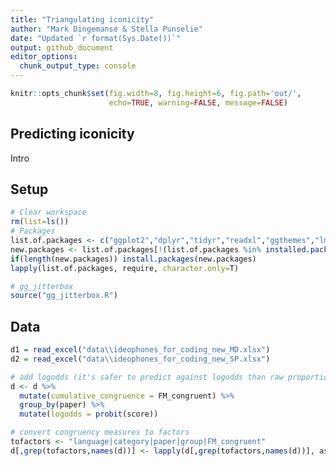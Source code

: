 ```yaml
---
title: "Triangulating iconicity"
author: "Mark Dingemanse & Stella Punselie"
date: "Updated `r format(Sys.Date())`"
output: github_document
editor_options: 
  chunk_output_type: console
---
```


```r
knitr::opts_chunk$set(fig.width=8, fig.height=6, fig.path='out/',
                      echo=TRUE, warning=FALSE, message=FALSE)

```

## Predicting iconicity
Intro

## Setup

```r
# Clear workspace
rm(list=ls())
# Packages
list.of.packages <- c("ggplot2","dplyr","tidyr","readxl","ggthemes","lme4","viridis","stringdist","VGAM")
new.packages <- list.of.packages[!(list.of.packages %in% installed.packages()[,"Package"])]
if(length(new.packages)) install.packages(new.packages)
lapply(list.of.packages, require, character.only=T)

# gg_jitterbox
source("gg_jitterbox.R")

```

## Data

```r

d1 = read_excel("data\\ideophones_for_coding_new_MD.xlsx")
d2 = read_excel("data\\ideophones_for_coding_new_SP.xlsx")

# add logodds (it's safer to predict against logodds than raw proportion correct)
d <- d %>%
  mutate(cumulative_congruence = FM_congruent) %>%
  group_by(paper) %>%
  mutate(logodds = probit(score))

# convert congruency measures to factors
tofactors <- "language|category|paper|group|FM_congruent"
d[,grep(tofactors,names(d))] <- lapply(d[,grep(tofactors,names(d))], as.factor)


```

